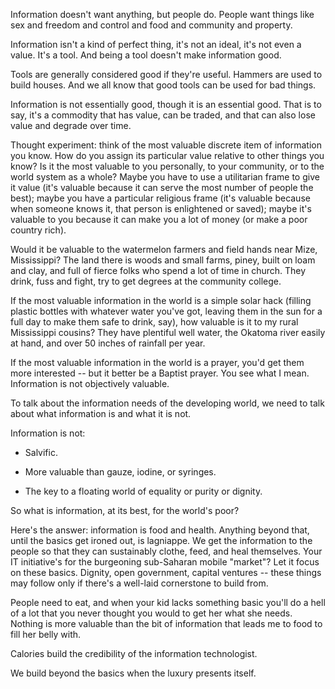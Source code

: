 {{TheFWD header}}{{DISPLAYTITLE:Credibility & Calories, A Perspective on Information - Woody Evans}}
Information doesn't want anything, but people do.  People want things like sex and freedom and control and food and community and property.

Information isn't a kind of perfect thing, it's not an ideal, it's not even a value.  It's a tool.  And being a tool doesn't make information good.

Tools are generally considered good if they're useful.  Hammers are used to build houses.  And we all know that good tools can be used for bad things.

Information is not essentially good, though it is an essential good.  That is to say, it's a commodity that has value, can be traded, and that can also lose value and degrade over time.

Thought experiment: think of the most valuable discrete item of information you know.  How do you assign its particular value relative to other things you know?  Is it the most valuable to you personally, to your community, or to the world system as a whole?  Maybe you have to use a utilitarian frame to give it value (it's valuable because it can serve the most number of people the best); maybe you have a particular religious frame (it's valuable because when someone knows it, that person is enlightened or saved); maybe it's valuable to you because it can make you a lot of money (or make a poor country rich).

Would it be valuable to the watermelon farmers and field hands near Mize, Mississippi? The land there is woods and small farms, piney, built on loam and clay, and full of fierce folks who spend a lot of time in church.  They drink, fuss and fight, try to get degrees at the community college.

If the most valuable information in the world is a simple solar hack (filling plastic bottles with whatever water you've got, leaving them in the sun for a full day to make them safe to drink, say), how valuable is it to my rural Mississippi cousins?  They have plentiful well water, the Okatoma river easily at hand, and over 50 inches of rainfall per year.  

If the most valuable information in the world is a prayer, you'd get them more interested -- but it better be a Baptist prayer.  You see what I mean.  Information is not objectively valuable.

To talk about the information needs of the developing world, we need to talk about what information is and what it is not.

Information is not:

*Salvific.

*More valuable than gauze, iodine, or syringes.

*The key to a floating world of equality or purity or dignity.  


So what is information, at its best, for the world's poor?

Here's the answer: information is food and health.  Anything beyond that, until the basics get ironed out, is lagniappe.  We get the information to the people so that they can sustainably clothe, feed, and heal themselves.  Your IT initiative's for the burgeoning sub-Saharan mobile "market"?  Let it focus on these basics.  Dignity, open government, capital ventures -- these things may follow only if there's a well-laid cornerstone to build from.

People need to eat, and when your kid lacks something basic you'll do a hell of a lot that you never thought you would to get her what she needs.  Nothing is more valuable than the bit of information that leads me to food to fill her belly with.

Calories build the credibility of the information technologist.

We build beyond the basics when the luxury presents itself.
